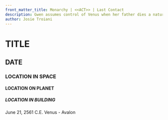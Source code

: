 ```yaml
---
front_matter_title: Monarchy | <<ACT>> | Last Contact
description: Gwen assumes control of Venus when her father dies a natural death.
author: Josie Troiani
---
```

# TITLE

## DATE

### LOCATION IN SPACE

#### LOCATION ON PLANET

##### LOCATION IN BUILDING

June 21, 2561 C.E.
Venus - Avalon
